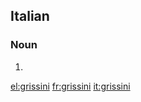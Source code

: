 ==Italian==

===Noun===
{{head|it|plural}} {{g|m}}

# {{plural of|grissino|lang=it}}

[[el:grissini]]
[[fr:grissini]]
[[it:grissini]]